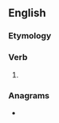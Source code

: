 ==English==

===Etymology===
{{suffix|disarm|eth|lang=en}}

===Verb===
{{head|en|verb form}}

# {{en-archaic third-person singular of|disarm}}

===Anagrams===
* {{anagrams|en|a=adehimrst|hard times|misthread}}